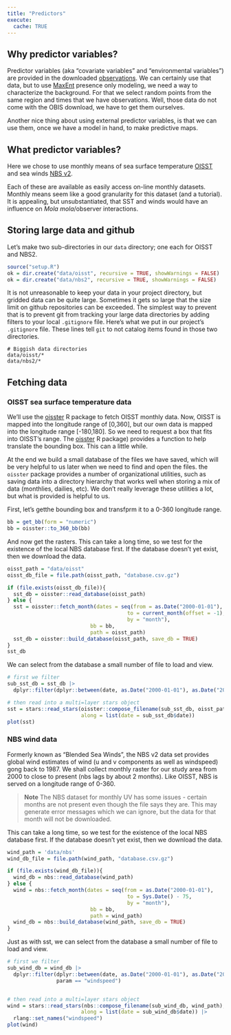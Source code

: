 ```yaml
---
title: "Predictors"
execute: 
  cache: TRUE
---
```


## Why predictor variables?
Predictor variables (aka "covariate variables" and "environmental variables") are provided in the downloaded [observations](observations.html#examining-emnbedded-covariates).  We can certainly use that data, but to use [MaxEnt](https://biodiversityinformatics.amnh.org/open_source/maxent/) presence only modeling, we need a way to characterize the background.  For that we select random points from the same region and times that we have observations.  Well, those data do not come with the OBIS download, we have to get them ourselves. 

Another nice thing about using external predictor variables, is that we can use them, once we have a model in hand, to make predictive maps. 

## What predictor variables?
Here we chose to use monthly means of sea surface temperature [OISST](https://www.ncei.noaa.gov/products/optimum-interpolation-sst) and sea winds [NBS v2](https://coastwatch.noaa.gov/cwn/products/noaa-ncei-blended-seawinds-nbs-v2.html).

Each of these are available as easily access on-line monthly datasets.  Monthly means seem like a good granularity for this dataset (and a tutorial).  It is appealing, but unsubstantiated, that SST and winds would have an influence on *Mola mola*/observer interactions.

## Storing large data and github

Let's make two sub-directories in our `data` directory; one each for OISST and NBS2.

```r
source("setup.R")
ok = dir.create("data/oisst", recursive = TRUE, showWarnings = FALSE)
ok = dir.create("data/nbs2", recursive = TRUE, showWarnings = FALSE)
```

It is not unreasonable to keep your data in your project directory, but gridded data can be quite large.  Sometimes it gets so large that the size limit on github repositories can be exceeded.  The simplest way to prevent that is to prevent git from tracking your large data directories by adding filters to your local `.gitignore` file.  Here's what we put in our project's `.gitignore` file.  These lines tell `git` to not catalog items found in those two directories.

```
# Biggish data directories
data/oisst/*
data/nbs2/*
```
## Fetching data

### OISST sea surface temperature data

We'll use the [oisster](https://github.com/BigelowLab/oisster) R package to fetch OISST monthly data. Now, OISST is mapped into the longitude range of [0,360], but our own data is mapped into the longitude range [-180,180].  So we need to request a box that fits into OISST's range. The [oisster](https://github.com/BigelowLab/oisster) R package) provides a function to help translate the bounding box.  This can a little while.

At the end we build a small database of the files we have saved, which will be very helpful to us later when we need to find and open the files.  the `oisster` package provides a number of organizational utilities, such as saving data into a directory hierarchy that works well when storing a mix of data (monthlies, dailies, etc).  We don't really leverage these utilities a lot, but what is provided is helpful to us. 

First, let's getthe bounding box and transfprm it to a 0-360 longitude range.

```r
bb = get_bb(form = "numeric")
bb = oisster::to_360_bb(bb)
```

And now get the rasters.  This can take a long time, so we test for the existence of the local NBS database first. If the database doesn't yet exist, then we download the data.


```r
oisst_path = "data/oisst"
oisst_db_file = file.path(oisst_path, "database.csv.gz")

if (file.exists(oisst_db_file)){
  sst_db = oisster::read_database(oisst_path)
} else {
  sst = oisster::fetch_month(dates = seq(from = as.Date("2000-01-01"),
                                       to = current_month(offset = -1),
                                       by = "month"),
                           bb = bb,
                           path = oisst_path)
  sst_db = oisster::build_database(oisst_path, save_db = TRUE)
}
sst_db
```

We can select from the database a small number of file to load and view.

```r
# first we filter
sub_sst_db = sst_db |>
  dplyr::filter(dplyr::between(date, as.Date("2000-01-01"), as.Date("2000-12-01")))

# then read into a multi=layer stars object
sst = stars::read_stars(oisster::compose_filename(sub_sst_db, oisst_path),
                        along = list(date = sub_sst_db$date))
plot(sst)
```


### NBS wind data

Formerly known as "Blended Sea Winds", the NBS v2 data set provides global wind estimates of wind (u and v components as well as windspeed) gong back to 1987. We shall collect monthly raster for our study area from 2000 to close to present (nbs lags by about 2 months).  Like OISST, NBS is served on a longitude range of 0-360. 

> **Note** The NBS dataset for monthly UV has some issues - certain months are not present even though the file says they are.  This may generate error messages which we can ignore, but the data for that month will not be downloaded.

This can take a long time, so we test for the existence of the local NBS database first. If the database doesn't yet exist, then we download the data.

```r
wind_path = 'data/nbs'
wind_db_file = file.path(wind_path, "database.csv.gz")

if (file.exists(wind_db_file)){
  wind_db = nbs::read_database(wind_path)
} else {
  wind = nbs::fetch_month(dates = seq(from = as.Date("2000-01-01"),
                                       to = Sys.Date() - 75,
                                       by = "month"),
                           bb = bb,
                           path = wind_path)
  wind_db = nbs::build_database(wind_path, save_db = TRUE)
}
```

Just as with sst, we can select from the database a small number of file to load and view.

```r
# first we filter
sub_wind_db = wind_db |>
  dplyr::filter(dplyr::between(date, as.Date("2000-01-01"), as.Date("2000-12-01")),
                param == "windspeed")


# then read into a multi=layer stars object
wind = stars::read_stars(nbs::compose_filename(sub_wind_db, wind_path),
                        along = list(date = sub_wind_db$date)) |>
  rlang::set_names("windspeed")
plot(wind)
```

